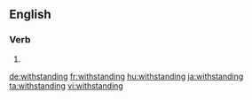==English==

===Verb===
{{head|en}}

# {{present participle of|withstand}}

[[de:withstanding]]
[[fr:withstanding]]
[[hu:withstanding]]
[[ja:withstanding]]
[[ta:withstanding]]
[[vi:withstanding]]